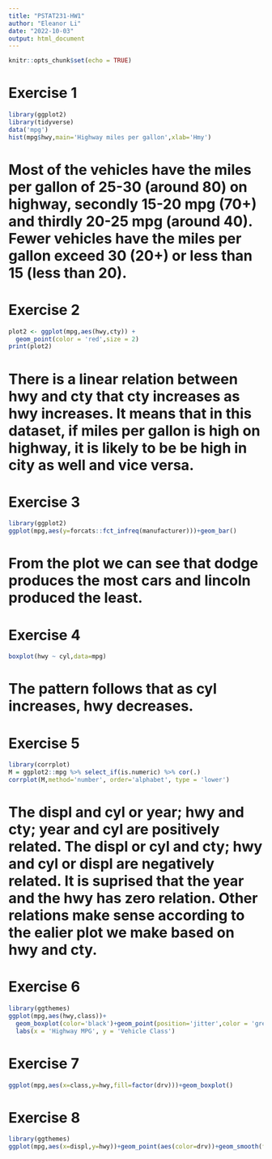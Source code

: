 ```yaml
---
title: "PSTAT231-HW1"
author: "Eleanor Li"
date: "2022-10-03"
output: html_document
---
```


```r
knitr::opts_chunk$set(echo = TRUE)
```

# Exercise 1 
```r
library(ggplot2)
library(tidyverse)
data('mpg')
hist(mpg$hwy,main='Highway miles per gallon',xlab='Hmy')
```
# Most of the vehicles have the miles per gallon of 25-30 (around 80) on highway, secondly 15-20 mpg (70+) and thirdly 20-25 mpg (around 40). Fewer vehicles have the miles per gallon exceed 30 (20+) or less than 15 (less than 20).


# Exercise 2
```r
plot2 <- ggplot(mpg,aes(hwy,cty)) + 
  geom_point(color = 'red',size = 2)
print(plot2)
```
# There is a linear relation between hwy and cty that cty increases as hwy increases. It means that in this dataset, if miles per gallon is high on highway, it is likely to be be high in city as well and vice versa.


# Exercise 3 
```r
library(ggplot2)
ggplot(mpg,aes(y=forcats::fct_infreq(manufacturer)))+geom_bar()
```
# From the plot we can see that dodge produces the most cars and lincoln produced the least.


# Exercise 4
```r
boxplot(hwy ~ cyl,data=mpg)
```
# The pattern follows that as cyl increases, hwy decreases.


# Exercise 5 
```r
library(corrplot)
M = ggplot2::mpg %>% select_if(is.numeric) %>% cor(.)
corrplot(M,method='number', order='alphabet', type = 'lower')
```
# The displ and cyl or year; hwy and cty; year and cyl are positively related. The displ or cyl and cty; hwy and cyl or displ are negatively related. It is suprised that the year and the hwy has zero relation. Other relations make sense according to the ealier plot we make based on hwy and cty.

# Exercise 6
```r
library(ggthemes)
ggplot(mpg,aes(hwy,class))+
  geom_boxplot(color='black')+geom_point(position='jitter',color = 'grey')+theme_bw()+
  labs(x = 'Highway MPG', y = 'Vehicle Class')
```

# Exercise 7
```r
ggplot(mpg,aes(x=class,y=hwy,fill=factor(drv)))+geom_boxplot()
```

# Exercise 8
```r
library(ggthemes)
ggplot(mpg,aes(x=displ,y=hwy))+geom_point(aes(color=drv))+geom_smooth(formula = y~x, method = 'loess', aes(linetype = drv), se = FALSE)
```